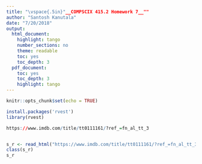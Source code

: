 ```yaml
---
title: "\vspace{.5in}"__COMPSCIX 415.2 Homework 7__""
author: "Santosh Kanutala"
date: "7/20/2018"
output:
  html_document:
    highlight: tango
    number_sections: no
    theme: readable
    toc: yes
    toc_depth: 3
  pdf_document:
    toc: yes
    toc_depth: 3
    highlight: tango
---
```


```r
knitr::opts_chunk$set(echo = TRUE)
```


```r
install.packages('rvest')
library(rvest)

https://www.imdb.com/title/tt0111161/?ref_=fn_al_tt_3


s_r <- read_html("https://www.imdb.com/title/tt0111161/?ref_=fn_al_tt_3")
class(s_r)
s_r
```












